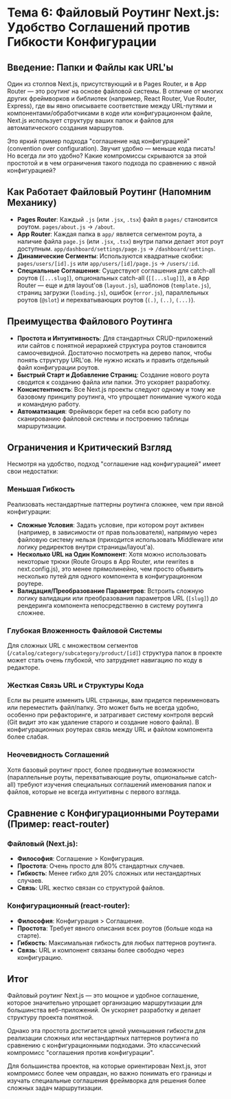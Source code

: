 # Тема 6: Файловый Роутинг Next.js: Удобство Соглашений против Гибкости Конфигурации

## Введение: Папки и Файлы как URL'ы

Один из столпов Next.js, присутствующий и в Pages Router, и в App Router — это роутинг на основе файловой системы. В отличие от многих других фреймворков и библиотек (например, React Router, Vue Router, Express), где вы явно описываете соответствие между URL-путями и компонентами/обработчиками в коде или конфигурационном файле, Next.js использует структуру ваших папок и файлов для автоматического создания маршрутов.

Это яркий пример подхода "соглашение над конфигурацией" (convention over configuration). Звучит удобно — меньше кода писать! Но всегда ли это удобно? Какие компромиссы скрываются за этой простотой и в чем ограничения такого подхода по сравнению с явной конфигурацией?

## Как Работает Файловый Роутинг (Напомним Механику)

- **Pages Router**: Каждый `.js` (или `.jsx`, `.tsx`) файл в `pages/` становится роутом. `pages/about.js` → `/about`.
- **App Router**: Каждая папка в `app/` является сегментом роута, а наличие файла `page.js` (или `.jsx`, `.tsx`) внутри папки делает этот роут доступным. `app/dashboard/settings/page.js` → `/dashboard/settings`.
- **Динамические Сегменты**: Используются квадратные скобки: `pages/users/[id].js` или `app/users/[id]/page.js` → `/users/:id`.
- **Специальные Соглашения**: Существуют соглашения для catch-all роутов (`[...slug]`), опциональных catch-all (`[[...slug]]`), а в App Router — еще и для layout'ов (`layout.js`), шаблонов (`template.js`), страниц загрузки (`loading.js`), ошибок (`error.js`), параллельных роутов (`@slot`) и перехватывающих роутов (`(.)`, `(..)`, `(...)`).

## Преимущества Файлового Роутинга

- **Простота и Интуитивность**: Для стандартных CRUD-приложений или сайтов с понятной иерархией структура роутов становится самоочевидной. Достаточно посмотреть на дерево папок, чтобы понять структуру URL'ов. Не нужно искать и править отдельный файл конфигурации роутов.
- **Быстрый Старт и Добавление Страниц**: Создание нового роута сводится к созданию файла или папки. Это ускоряет разработку.
- **Консистентность**: Все Next.js проекты следуют одному и тому же базовому принципу роутинга, что упрощает понимание чужого кода и командную работу.
- **Автоматизация**: Фреймворк берет на себя всю работу по сканированию файловой системы и построению таблицы маршрутизации.

## Ограничения и Критический Взгляд

Несмотря на удобство, подход "соглашение над конфигурацией" имеет свои недостатки:

### Меньшая Гибкость

Реализовать нестандартные паттерны роутинга сложнее, чем при явной конфигурации:

- **Сложные Условия**: Задать условие, при котором роут активен (например, в зависимости от прав пользователя), напрямую через файловую систему нельзя (приходится использовать Middleware или логику редиректов внутри страницы/layout'а).
- **Несколько URL на Один Компонент**: Хотя можно использовать некоторые трюки (Route Groups в App Router, или rewrites в next.config.js), это менее прямолинейно, чем просто объявить несколько путей для одного компонента в конфигурационном роутере.
- **Валидация/Преобразование Параметров**: Встроить сложную логику валидации или преобразования параметров URL (`[slug]`) до рендеринга компонента непосредственно в систему роутинга сложнее.

### Глубокая Вложенность Файловой Системы
Для сложных URL с множеством сегментов (`/catalog/category/subcategory/product/[id]`) структура папок в проекте может стать очень глубокой, что затрудняет навигацию по коду в редакторе.

### Жесткая Связь URL и Структуры Кода
Если вы решите изменить URL страницы, вам придется переименовать или переместить файл/папку. Это может быть не всегда удобно, особенно при рефакторинге, и затрагивает систему контроля версий (Git видит это как удаление старого и создание нового файла). В конфигурационных роутерах связь между URL и файлом компонента более слабая.

### Неочевидность Соглашений
Хотя базовый роутинг прост, более продвинутые возможности (параллельные роуты, перехватывающие роуты, опциональные catch-all) требуют изучения специальных соглашений именования папок и файлов, которые не всегда интуитивны с первого взгляда.

## Сравнение с Конфигурационными Роутерами (Пример: react-router)

### Файловый (Next.js):
- **Философия**: Соглашение > Конфигурация.
- **Простота**: Очень просто для 80% стандартных случаев.
- **Гибкость**: Менее гибко для 20% сложных или нестандартных случаев.
- **Связь**: URL жестко связан со структурой файлов.

### Конфигурационный (react-router):
- **Философия**: Конфигурация > Соглашение.
- **Простота**: Требует явного описания всех роутов (больше кода на старте).
- **Гибкость**: Максимальная гибкость для любых паттернов роутинга.
- **Связь**: URL и компонент связаны более свободно через конфигурацию.

## Итог

Файловый роутинг Next.js — это мощное и удобное соглашение, которое значительно упрощает организацию маршрутизации для большинства веб-приложений. Он ускоряет разработку и делает структуру проекта понятной.

Однако эта простота достигается ценой уменьшения гибкости для реализации сложных или нестандартных паттернов роутинга по сравнению с конфигурационными подходами. Это классический компромисс "соглашения против конфигурации".

Для большинства проектов, на которые ориентирован Next.js, этот компромисс более чем оправдан, но важно понимать его границы и изучать специальные соглашения фреймворка для решения более сложных задач маршрутизации.
